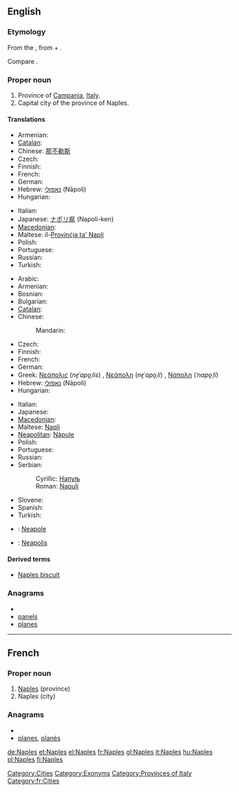 {{wikipedia}}
==English==

===Etymology===
From the {{etyl|grc}} {{term|Νεάπολις|tr=Neapolis|lang=grc}}, from {{term|νέος|νέα|new|tr=nea|lang=grc}} + {{term|πόλις||city|tr=polis|lang=grc}}.

Compare {{term|Newton|lang=en}}.

===Proper noun===
{{en-proper noun}}

# Province of [[Campania]], [[Italy]].
# Capital city of the province of Naples.

====Translations====
{{trans-top|province}}
* Armenian: {{t-|hy|Նեապոլ|tr=Neapol}}
* [[Catalan]]: {{t-|ca|Nàpols|m}}
* Chinese: [[那不勒斯]]
* Czech: {{t-|cs|Neapol|f}}
* Finnish: {{t+|fi|Napoli}}
* French: {{t+|fr|Naples}}
* German: {{t+|de|Neapel|n}}
* Hebrew: [[נאפולי]] (Nāpoli) {{f}}
* Hungarian: {{t+|hu|Nápoly}}
{{trans-mid}}
* Italian: {{t+|it|Napoli}}
* Japanese: [[ナポリ県]] (Napoli-ken)
* [[Macedonian]]: {{t|mk|Неапол|m|tr=Néapol}}
* Maltese: il-[[Provinċja ta' Napli]]
* Polish: {{t+|pl|Neapol|m}}
* Portuguese: {{t-|pt|Nápoles}}
* Russian: {{t-|ru|Неаполь|m}}
* Turkish: {{t-|tr|Napoli}}
{{trans-bottom}}

{{trans-top|city}}
* Arabic: {{t|ar|نابولي|m|tr=naabuuli}}
* Armenian: {{t-|hy|Նեապոլ|tr=Neapol}}
* Bosnian: {{t-|bs|Napulj|m}}
* Bulgarian: {{t|bg|Неапол|m|tr=Neapol}}
* [[Catalan]]: {{t-|ca|Nàpols|m}}
* Chinese:
*: Mandarin: {{t|cmn|那不勒斯|tr=Nàbùlèsī|sc=Hani}}
* Czech: {{t-|cs|Neapol|f}}
* Finnish: {{t+|fi|Napoli}}
* French: {{t+|fr|Naples}}
* German: {{t+|de|Neapel|n}}
* Greek: [[Νεάπολις]] (''ne̞ˈapo̞ˌlis'') {{f}} {{qualifier|obsolete}}, [[Νεάπολη]] (''ne̞ˈapo̞ˌli'') {{f}} {{qualifier|rare}}, [[Νάπολη]] (''ˈnapo̞ˌli'') {{f}}
* Hebrew: [[נאפולי]] (Nāpoli) {{f}}
* Hungarian: {{t+|hu|Nápoly}}
{{trans-mid}}
* Italian: {{t+|it|Napoli|f}}
* Japanese: {{t|ja|ナポリ|tr=Napoli}}
* [[Macedonian]]: {{t|mk|Неапол|m|tr=Néapol}}
* Maltese: [[Napli]]
* [[Neapolitan]]: [[Nàpule]]
* Polish: {{t+|pl|Neapol|m}}
* Portuguese: {{t-|pt|Nápoles}}
* Russian: {{t-|ru|Неаполь|m|tr=Neápol'}}
* Serbian:
*: Cyrillic: [[Напуљ#Serbian|Напуљ]] {{m}}
*: Roman: [[Napulj#Serbian|Napulj]] {{m}}
* Slovene: {{t+|sl|Neapelj|m}}
* Spanish: {{t+|es|Nápoles}}
* Turkish: {{t-|tr|Napoli}}
{{trans-bottom}}

{{checktrans-top}}
* {{ttbc|ia}}: [[Neapole]]
{{trans-mid}}
* {{ttbc|la}}: [[Neapolis]]
{{trans-bottom}}

====Derived terms====
* [[Naples biscuit]]

===Anagrams===
* {{alphagram|aelnps}}
* [[panels#English|panels]]
* [[planes#English|planes]]


[[Category:Cities]]
[[Category:Exonyms]]
[[Category:Provinces of Italy]]

----

==French==

===Proper noun===
{{infl|fr|proper noun}}

# [[#English|Naples]] (province)
# Naples (city)

===Anagrams===
* {{alphagram|aelnps}}
* [[planes#French|planes]], [[planés#French|planés]]

[[Category:fr:Cities]]

[[de:Naples]]
[[et:Naples]]
[[el:Naples]]
[[fr:Naples]]
[[gl:Naples]]
[[it:Naples]]
[[hu:Naples]]
[[pl:Naples]]
[[fi:Naples]]